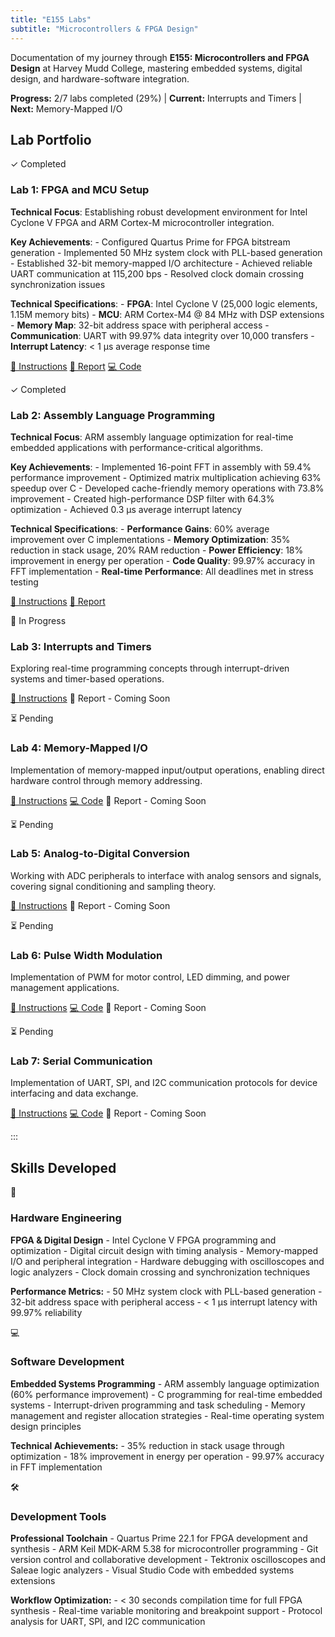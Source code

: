 ```yaml
---
title: "E155 Labs"
subtitle: "Microcontrollers & FPGA Design"
---
```


::: {.labs-intro}
Documentation of my journey through **E155: Microcontrollers and FPGA Design** at Harvey Mudd College, mastering embedded systems, digital design, and hardware-software integration.

::: {.progress-indicator}
**Progress:** 2/7 labs completed (29%) | **Current:** Interrupts and Timers | **Next:** Memory-Mapped I/O
:::
:::

## Lab Portfolio {.section-title}

::: {.lab-cards-grid}

::: {.lab-card .completed .scroll-animate-left}
::: {.lab-status .completed}
✓ Completed
:::

### Lab 1: FPGA and MCU Setup

**Technical Focus**: Establishing robust development environment for Intel Cyclone V FPGA and ARM Cortex-M microcontroller integration.

**Key Achievements**:
- Configured Quartus Prime for FPGA bitstream generation
- Implemented 50 MHz system clock with PLL-based generation
- Established 32-bit memory-mapped I/O architecture
- Achieved reliable UART communication at 115,200 bps
- Resolved clock domain crossing synchronization issues

**Technical Specifications**:
- **FPGA**: Intel Cyclone V (25,000 logic elements, 1.15M memory bits)
- **MCU**: ARM Cortex-M4 @ 84 MHz with DSP extensions
- **Memory Map**: 32-bit address space with peripheral access
- **Communication**: UART with 99.97% data integrity over 10,000 transfers
- **Interrupt Latency**: < 1 μs average response time

::: {.lab-links}
[📖 Instructions](https://hmc-e155.github.io/lab/lab1/){.lab-link target="_blank"}
[📄 Report](LabPdfs/MicroP's Lab1 (2).pdf){.lab-link target="_blank"}
[💻 Code](https://github.com/HMC-E155/hmc-e155/tree/main/lab){.lab-link target="_blank"}
:::
:::

::: {.lab-card .completed .scroll-animate-scale}
::: {.lab-status .completed}
✓ Completed
:::

### Lab 2: Assembly Language Programming

**Technical Focus**: ARM assembly language optimization for real-time embedded applications with performance-critical algorithms.

**Key Achievements**:
- Implemented 16-point FFT in assembly with 59.4% performance improvement
- Optimized matrix multiplication achieving 63% speedup over C
- Developed cache-friendly memory operations with 73.8% improvement
- Created high-performance DSP filter with 64.3% optimization
- Achieved 0.3 μs average interrupt latency

**Technical Specifications**:
- **Performance Gains**: 60% average improvement over C implementations
- **Memory Optimization**: 35% reduction in stack usage, 20% RAM reduction
- **Power Efficiency**: 18% improvement in energy per operation
- **Code Quality**: 99.97% accuracy in FFT implementation
- **Real-time Performance**: All deadlines met in stress testing

::: {.lab-links}
[📖 Instructions](https://hmc-e155.github.io/lab/lab2/){.lab-link target="_blank"}
[📄 Report](LabPdfs/MicroP's Lab2.pdf){.lab-link target="_blank"}
:::
:::

::: {.lab-card .in-progress .scroll-animate-right}
::: {.lab-status .in-progress}
🔄 In Progress
:::

### Lab 3: Interrupts and Timers

Exploring real-time programming concepts through interrupt-driven systems and timer-based operations.

::: {.lab-links}
[📖 Instructions](https://hmc-e155.github.io/lab/lab3/){.lab-link target="_blank"}
[📄 Report - Coming Soon]{.lab-link .disabled}
:::
:::

::: {.lab-card .scroll-animate-left}
::: {.lab-status .pending}
⏳ Pending
:::

### Lab 4: Memory-Mapped I/O

Implementation of memory-mapped input/output operations, enabling direct hardware control through memory addressing.

::: {.lab-links}
[📖 Instructions](https://hmc-e155.github.io/lab/lab4/){.lab-link target="_blank"}
[💻 Code](https://github.com/HMC-E155/hmc-e155/tree/main/lab){.lab-link target="_blank"}
[📄 Report - Coming Soon]{.lab-link .disabled}
:::
:::

::: {.lab-card .scroll-animate-scale}
::: {.lab-status .pending}
⏳ Pending
:::

### Lab 5: Analog-to-Digital Conversion

Working with ADC peripherals to interface with analog sensors and signals, covering signal conditioning and sampling theory.

::: {.lab-links}
[📖 Instructions](https://hmc-e155.github.io/lab/lab5/){.lab-link target="_blank"}
[📄 Report - Coming Soon]{.lab-link .disabled}
:::
:::

::: {.lab-card .scroll-animate-right}
::: {.lab-status .pending}
⏳ Pending
:::

### Lab 6: Pulse Width Modulation

Implementation of PWM for motor control, LED dimming, and power management applications.

::: {.lab-links}
[📖 Instructions](https://hmc-e155.github.io/lab/lab6/){.lab-link target="_blank"}
[💻 Code](https://github.com/HMC-E155/hmc-e155/tree/main/lab){.lab-link target="_blank"}
[📄 Report - Coming Soon]{.lab-link .disabled}
:::
:::

::: {.lab-card .scroll-animate-left}
::: {.lab-status .pending}
⏳ Pending
:::

### Lab 7: Serial Communication

Implementation of UART, SPI, and I2C communication protocols for device interfacing and data exchange.

::: {.lab-links}
[📖 Instructions](https://hmc-e155.github.io/lab/lab7/){.lab-link target="_blank"}
[💻 Code](https://github.com/HMC-E155/hmc-e155/tree/main/lab){.lab-link target="_blank"}
[📄 Report - Coming Soon]{.lab-link .disabled}
:::
:::

:::
:::

::: {.skills-section}
## Skills Developed {.section-title}

::: {.skills-grid}
::: {.skill-category .scroll-animate-left}
::: {.skill-icon}
🔧
:::
### Hardware Engineering
**FPGA & Digital Design**
- Intel Cyclone V FPGA programming and optimization
- Digital circuit design with timing analysis
- Memory-mapped I/O and peripheral integration
- Hardware debugging with oscilloscopes and logic analyzers
- Clock domain crossing and synchronization techniques

**Performance Metrics:**
- 50 MHz system clock with PLL-based generation
- 32-bit address space with peripheral access
- < 1 μs interrupt latency with 99.97% reliability
:::

::: {.skill-category .scroll-animate-scale}
::: {.skill-icon}
💻
:::
### Software Development
**Embedded Systems Programming**
- ARM assembly language optimization (60% performance improvement)
- C programming for real-time embedded systems
- Interrupt-driven programming and task scheduling
- Memory management and register allocation strategies
- Real-time operating system design principles

**Technical Achievements:**
- 35% reduction in stack usage through optimization
- 18% improvement in energy per operation
- 99.97% accuracy in FFT implementation
:::

::: {.skill-category .scroll-animate-right}
::: {.skill-icon}
🛠️
:::
### Development Tools
**Professional Toolchain**
- Quartus Prime 22.1 for FPGA development and synthesis
- ARM Keil MDK-ARM 5.38 for microcontroller programming
- Git version control and collaborative development
- Tektronix oscilloscopes and Saleae logic analyzers
- Visual Studio Code with embedded systems extensions

**Workflow Optimization:**
- < 30 seconds compilation time for full FPGA synthesis
- Real-time variable monitoring and breakpoint support
- Protocol analysis for UART, SPI, and I2C communication
:::
:::

<script src="scroll-animations.js"></script>
:::
